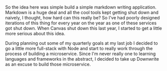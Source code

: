So the idea here was simple build a simple markdown writing application. Markdown is a huge deal and all the cool tools kept getting shut down and naively, I thought, how hard can this really be? So I've had poorly designed iterations of this thing for every year on the year as one of these services got shut down. When Canvas shut down this last year, I started to get a little more serious about this idea.

During planning out some of my quarterly goals at my last job I decided to go a little more full-stack with Node and start to really work through the process of building a microservice. Since I'm never really one to learning languages and frameworks in the abstract, I decided to take up Downwrite as an excuse to build those microservice.
